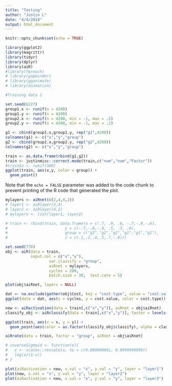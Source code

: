 ```yaml
---
title: "Testing"
author: "Justin L"
date: "4/4/2018"
output: html_document
---
```


```r
knitr::opts_chunk$set(echo = TRUE)
```


```r
library(ggplot2)
library(magrittr)
library(tidyr)
library(dplyr)
library(aiR)
#library(foreach)
# library(gapminder)
# library(gganimate)
# library(animation)
```

```r
#Training data 1

set.seed(6227)
group1.x <- runif(n = 4200)
group1.y <- runif(n = 4200)
group2.x <- runif(n = 4200, min = -1, max = .5)
group2.y <- runif(n = 4200, min = -1, max = .1)

g1 <- cbind(group1.x,group1.y, rep("g1",4200))
colnames(g1) <- c("x","y","group")
g2 <- cbind(group2.x,group2.y, rep("g2",4200))
colnames(g2) <- c("x","y","group")

train <- as.data.frame(rbind(g1,g2))
train <- justinmisc::correct.mode(train,c("num","num","Factor"))
#train$z <- runif(300)
ggplot(train, aes(x,y, color = group)) +
  geom_point()

```

Note that the `echo = FALSE` parameter was added to the code chunk to prevent printing of the R code that generated the plot.

```r

mylayers <- aiRnet(c(2,4,4,2))
# layer1 <- aiRlayer(2,4)
# layer2 <- aiRlayer(4,2)
# mylayers <- list(layer1, layer2)

# train <- rbind(train, data.frame(x = c(.7, .9, .6, -.7,-.9,-.6),
#                         y = c(-.7,-.6,-.9, .5, .3, .8),
#                         group = c("g2","g2","g2","g1","g1","g1"),
#                         z = c(.1,.2,.4,.5,.7,-.8)))

set.seed(778)
obj <- aiR(data = train,
           input.col = c("x","y"),
                   var.classify = "group",
                   aiRnet = mylayers,
                   cycles = 200,
                   batch.size = 30,  test.rate = 5)

```

```r
plot(obj$aiRnet, layers = NULL)
```


```r
dat <- na.exclude(gather(obj$Cost, key = "cost.type", value = "cost.value", -cycles))
ggplot(data = dat, aes(x = cycles, y = cost.value, color = cost.type)) +geom_point() + scale_y_log10()
```


```r
new <- aiRactivation(data = train[,c("x","y")], aiRnet = obj$aiRnet)
classify_obj <- aiRclassify(data = train[,c("x","y")], factor = levels(train$group), aiRnet = obj$aiRnet)

ggplot(train, aes(x = x, y = y)) +
  geom_point(aes(color = as.factor(classify_obj$classify), alpha = classify_obj$node.max)) 
```

```r
aiRrate(data = train, factor = "group", aiRnet = obj$aiRnet)
```

```r
# inverseSigmoid <- function(x){
#   x <- scales::rescale(x, to = c(0.000000001, 0.9999999999))
#   log(x/(1-x))
# }

```


```r

plot(aiRactivation = new, x.val = "x", y.val = "y", layer = "layer1")
plot(new, x.val = "x", y.val = "y", layer = "layer2")
plot(aiRactivation = new, x.val = "x", y.val = "y", layer = "layer3")
```


```r

```


